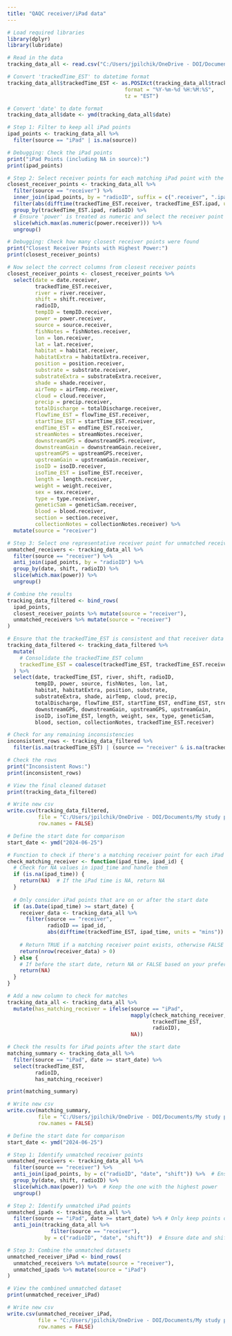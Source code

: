 ```yaml
---
title: "QAQC receiver/iPad data"
---
```


```r
# Load required libraries
library(dplyr)
library(lubridate)
```

```r
# Read in the data
tracking_data_all <- read.csv("C:/Users/jpilchik/OneDrive - DOI/Documents/My study plan/Tagging/Tracking/radio_tracking_2024/data/combined_data/tracking_data_all.csv")
```

```r

# Convert 'trackedTime_EST' to datetime format
tracking_data_all$trackedTime_EST <- as.POSIXct(tracking_data_all$trackedTime_EST, 
                                      format = "%Y-%m-%d %H:%M:%S",
                                      tz = "EST")

# Convert 'date' to date format
tracking_data_all$date <- ymd(tracking_data_all$date)

```


```r

# Step 1: Filter to keep all iPad points
ipad_points <- tracking_data_all %>%
  filter(source == "iPad" | is.na(source))

# Debugging: Check the iPad points
print("iPad Points (including NA in source):")
print(ipad_points)

# Step 2: Select receiver points for each matching iPad point with the highest power
closest_receiver_points <- tracking_data_all %>%
  filter(source == "receiver") %>%
  inner_join(ipad_points, by = "radioID", suffix = c(".receiver", ".ipad")) %>%
  filter(abs(difftime(trackedTime_EST.receiver, trackedTime_EST.ipad, units = "mins")) <= 10) %>%
  group_by(trackedTime_EST.ipad, radioID) %>%
  # Ensure 'power' is treated as numeric and select the receiver point with the highest power
  slice(which.max(as.numeric(power.receiver))) %>%
  ungroup()

# Debugging: Check how many closest receiver points were found
print("Closest Receiver Points with Highest Power:")
print(closest_receiver_points)

# Now select the correct columns from closest receiver points
closest_receiver_points <- closest_receiver_points %>%
  select(date = date.receiver, 
         trackedTime_EST.receiver, 
         river = river.receiver, 
         shift = shift.receiver,
         radioID, 
         tempID = tempID.receiver,
         power = power.receiver, 
         source = source.receiver,
         fishNotes = fishNotes.receiver,
         lon = lon.receiver,
         lat = lat.receiver,
         habitat = habitat.receiver,
         habitatExtra = habitatExtra.receiver,
         position = position.receiver,
         substrate = substrate.receiver,
         substrateExtra = substrateExtra.receiver,
         shade = shade.receiver,
         airTemp = airTemp.receiver,
         cloud = cloud.receiver,
         precip = precip.receiver,
         totalDischarge = totalDischarge.receiver,
         flowTime_EST = flowTime_EST.receiver,
         startTime_EST = startTime_EST.receiver,
         endTime_EST = endTime_EST.receiver,
         streamNotes = streamNotes.receiver,
         downstreamGPS = downstreamGPS.receiver,
         downstreamGain = downstreamGain.receiver,
         upstreamGPS = upstreamGPS.receiver,
         upstreamGain = upstreamGain.receiver,
         isoID = isoID.receiver,
         isoTime_EST = isoTime_EST.receiver,
         length = length.receiver,
         weight = weight.receiver,
         sex = sex.receiver,
         type = type.receiver,
         geneticSam = geneticSam.receiver,
         blood = blood.receiver,
         section = section.receiver,
         collectionNotes = collectionNotes.receiver) %>% 
  mutate(source = "receiver")

# Step 3: Select one representative receiver point for unmatched receiver points
unmatched_receivers <- tracking_data_all %>%
  filter(source == "receiver") %>%
  anti_join(ipad_points, by = "radioID") %>%
  group_by(date, shift, radioID) %>%
  slice(which.max(power)) %>%
  ungroup()

# Combine the results
tracking_data_filtered <- bind_rows(
  ipad_points,
  closest_receiver_points %>% mutate(source = "receiver"),
  unmatched_receivers %>% mutate(source = "receiver")
)

# Ensure that the trackedTime_EST is consistent and that receiver data columns are retained
tracking_data_filtered <- tracking_data_filtered %>%
  mutate(
    # Consolidate the trackedTime_EST column
    trackedTime_EST = coalesce(trackedTime_EST, trackedTime_EST.receiver)
  ) %>%
  select(date, trackedTime_EST, river, shift, radioID, 
         tempID, power, source, fishNotes, lon, lat, 
         habitat, habitatExtra, position, substrate, 
         substrateExtra, shade, airTemp, cloud, precip, 
         totalDischarge, flowTime_EST, startTime_EST, endTime_EST, streamNotes,
         downstreamGPS, downstreamGain, upstreamGPS, upstreamGain, 
         isoID, isoTime_EST, length, weight, sex, type, geneticSam, 
         blood, section, collectionNotes, trackedTime_EST.receiver) 

# Check for any remaining inconsistencies
inconsistent_rows <- tracking_data_filtered %>%
  filter(is.na(trackedTime_EST) | (source == "receiver" & is.na(trackedTime_EST.receiver)))

# Check the rows
print("Inconsistent Rows:")
print(inconsistent_rows)

# View the final cleaned dataset
print(tracking_data_filtered)

# Write new csv
write.csv(tracking_data_filtered, 
          file = "C:/Users/jpilchik/OneDrive - DOI/Documents/My study plan/Tagging/Tracking/radio_tracking_2024/data/tracking_data_filtered.csv", 
          row.names = FALSE)

```


```r

# Define the start date for comparison
start_date <- ymd("2024-06-25") 

# Function to check if there's a matching receiver point for each iPad point, considering the start date
check_matching_receiver <- function(ipad_time, ipad_id) {
  # Check for NA values in ipad_time and handle them
  if (is.na(ipad_time)) {
    return(NA)  # If the iPad time is NA, return NA
  }
  
  # Only consider iPad points that are on or after the start date
  if (as.Date(ipad_time) >= start_date) {
    receiver_data <- tracking_data_all %>%
      filter(source == "receiver",
             radioID == ipad_id,
             abs(difftime(trackedTime_EST, ipad_time, units = "mins")) <= 10)
    
    # Return TRUE if a matching receiver point exists, otherwise FALSE
    return(nrow(receiver_data) > 0)
  } else {
    # If before the start date, return NA or FALSE based on your preference
    return(NA)
  }
}

# Add a new column to check for matches
tracking_data_all <- tracking_data_all %>%
  mutate(has_matching_receiver = ifelse(source == "iPad",
                                        mapply(check_matching_receiver, 
                                               trackedTime_EST, 
                                               radioID),
                                        NA))

# Check the results for iPad points after the start date
matching_summary <- tracking_data_all %>%
  filter(source == "iPad", date >= start_date) %>%
  select(trackedTime_EST, 
         radioID, 
         has_matching_receiver)

print(matching_summary)

# Write new csv
write.csv(matching_summary, 
          file = "C:/Users/jpilchik/OneDrive - DOI/Documents/My study plan/Tagging/Tracking/radio_tracking_2024/data/QAQC/matching_summary.csv", 
          row.names = FALSE)

```




```r

# Define the start date for comparison
start_date <- ymd("2024-06-25") 

# Step 1: Identify unmatched receiver points
unmatched_receivers <- tracking_data_all %>%
  filter(source == "receiver") %>%
  anti_join(ipad_points, by = c("radioID", "date", "shift")) %>%  # Ensure date and shift are also used for matching
  group_by(date, shift, radioID) %>%
  slice(which.max(power)) %>%  # Keep the one with the highest power
  ungroup()

# Step 2: Identify unmatched iPad points
unmatched_ipads <- tracking_data_all %>%
  filter(source == "iPad", date >= start_date) %>% # Only keep points on or after the start date
  anti_join(tracking_data_all %>% 
              filter(source == "receiver"), 
            by = c("radioID", "date", "shift"))  # Ensure date and shift are also used for matching

# Step 3: Combine the unmatched datasets
unmatched_receiver_iPad <- bind_rows(
  unmatched_receivers %>% mutate(source = "receiver"),
  unmatched_ipads %>% mutate(source = "iPad")
)

# View the combined unmatched dataset
print(unmatched_receiver_iPad)

# Write new csv
write.csv(unmatched_receiver_iPad, 
          file = "C:/Users/jpilchik/OneDrive - DOI/Documents/My study plan/Tagging/Tracking/radio_tracking_2024/data/QAQC/unmatched_receiver_iPad.csv", 
          row.names = FALSE)

```































